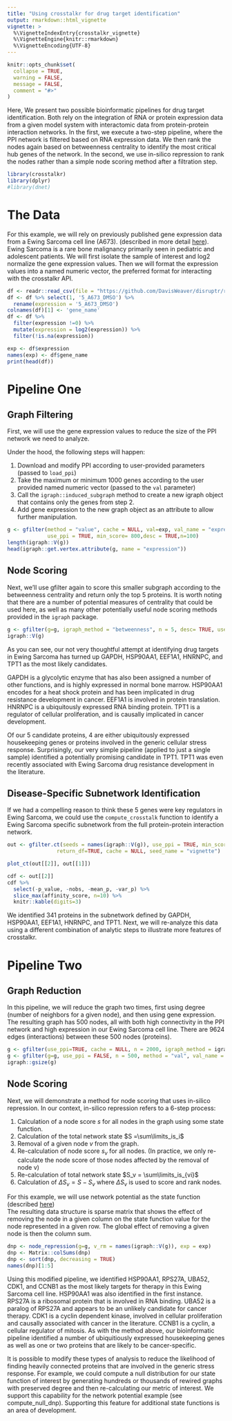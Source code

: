 ```yaml
---
title: "Using crosstalkr for drug target identification"
output: rmarkdown::html_vignette
vignette: >
  %\VignetteIndexEntry{crosstalkr_vignette}
  %\VignetteEngine{knitr::rmarkdown}
  %\VignetteEncoding{UTF-8}
---
```



```r
knitr::opts_chunk$set(
  collapse = TRUE,
  warning = FALSE,
  message = FALSE,
  comment = "#>"
)
```

Here, We present two possible bioinformatic pipelines for drug target identification. 
Both rely on the integration of RNA or protein expression data from a given model system with interactomic data from protein-protein interaction networks. 
In the first, we execute a two-step pipeline, where the PPI network is filtered based on RNA expression data. We then rank the nodes again based on betweenness centrality to identify the most critical hub genes of the network. 
In the second, we use in-silico repression to rank the nodes rather than a simple node scoring method after a filtration step. 

```r
library(crosstalkr)
library(dplyr)
#library(dnet)
```

# The Data

For this example, we will rely on previously published gene expression data from a Ewing Sarcoma cell line (A673). (described in more detail [here](https://journals.plos.org/ploscompbiol/article/comments?id=10.1371/journal.pcbi.1008755)). 
Ewing Sarcoma is a rare bone malignancy primarily seen in pediatric and adolescent patients. 
We will first isolate the sample of interest and log2 normalize the gene expression values.
Then we will format the expression values into a named numeric vector, the preferred format for interacting with the crosstalkr API.
```r
df <- readr::read_csv(file = "https://github.com/DavisWeaver/disruptr/raw/main/inst/test_data/rld_Counts.csv")
df <- df %>% select(1, '5_A673_DMSO') %>% 
  rename(expression = '5_A673_DMSO')
colnames(df)[1] <- 'gene_name'
df <- df %>% 
  filter(expression !=0) %>%
  mutate(expression = log2(expression)) %>% 
  filter(!is.na(expression))

exp <- df$expression
names(exp) <- df$gene_name
print(head(df))
```
# Pipeline One

## Graph Filtering

First, we will use the gene expression values to reduce the size of the PPI network we need to analyze. 

Under the hood, the following steps will happen:
  
  1. Download and modify PPI according to user-provided parameters (passed to `load_ppi`) 
  2. Take the maximum or minimum 1000 genes according to the user provided named numeric vector (passed to the `val` parameter)
  3. Call the `igraph::induced_subgraph` method to create a new igraph object that contains only the genes from step 2.
  4. Add gene expression to the new graph object as an attribute to allow further manipulation. 
  

```r
g <- gfilter(method = "value", cache = NULL, val=exp, val_name = "expression", 
             use_ppi = TRUE, min_score= 800,desc = TRUE,n=100)
length(igraph::V(g))
head(igraph::get.vertex.attribute(g, name = "expression"))
```
## Node Scoring

Next, we'll use gfilter again to score this smaller subgraph according to the betweenness centrality and return only the top 5 proteins.
It is worth noting that there are a number of potential measures of centrality that could be used here, as well as many other potentially useful node scoring methods provided in the `igraph` package. 

```r
g <- gfilter(g=g, igraph_method = "betweenness", n = 5, desc= TRUE, use_ppi=FALSE, val_name = "betweenness")
igraph::V(g)
```

As you can see, our not very thoughtful attempt at identifying drug targets in Ewing Sarcoma has turned up GAPDH, HSP90AA1, EEF1A1, HNRNPC, and TPT1 as the most likely candidates. 

GAPDH is a glycolytic enzyme that has also been assigned a number of other functions, and is highly expressed in normal bone marrow. 
HSP90AA1 encodes for a heat shock protein and has been implicated in drug resistance development in cancer. EEF1A1 is involved in protein translation. HNRNPC is a ubiquitously expressed RNA binding protein. TPT1 is a regulator of cellular proliferation, and is causally implicated in cancer development. 

Of our 5 candidate proteins, 4 are either ubiquitously expressed housekeeping genes or proteins involved in the generic cellular stress response. 
Surprisingly, our very simple pipeline (applied to just a single sample) identified a potentially promising candidate in TPT1. 
TPT1 was even recently associated with Ewing Sarcoma drug resistance development in the literature. 

## Disease-Specific Subnetwork Identification

If we had a compelling reason to think these 5 genes were key regulators in Ewing Sarcoma, we could use the `compute_crosstalk` function to identify a Ewing Sarcoma specific subnetwork from the full protein-protein interaction network. 

```r
out <- gfilter.ct(seeds = names(igraph::V(g)), use_ppi = TRUE, min_score=800, 
                return_df=TRUE, cache = NULL, seed_name = "vignette")

plot_ct(out[[2]], out[[1]])

```
```r
cdf <- out[[2]] 
cdf %>% 
  select(-p_value, -nobs, -mean_p, -var_p) %>% 
  slice_max(affinity_score, n=10) %>%
  knitr::kable(digits=3)
```

We identified 341 proteins in the subnetwork defined by GAPDH, HSP90AA1, EEF1A1, HNRNPC, and TPT1. 
Next, we will re-analyze this data using a different combination of analytic steps to illustrate more features of crosstalkr. 

# Pipeline Two

## Graph Reduction

In this pipeline, we will reduce the graph two times, first using degree (number of neighbors for a given node), and then using gene expression. 
The resulting graph has 500 nodes, all with both high connectivity in the PPI network and high expression in our Ewing Sarcoma cell line. 
There are 9624 edges (interactions) between these 500 nodes (proteins). 

```r
g <- gfilter(use_ppi=TRUE, cache = NULL, n = 2000, igraph_method = igraph::degree, val_name = "degree")
g <- gfilter(g=g, use_ppi = FALSE, n = 500, method = "val", val_name = "expression", val = exp)
igraph::gsize(g)
```

## Node Scoring 

Next, we will demonstrate a method for node scoring that uses in-silico repression. 
In our context, in-silico repression refers to a 6-step process:

  1. Calculation of a node score $s$ for all nodes in the graph using some state function.
  2. Calculation of the total network state $S =\sum\limits_is_i$
  3. Removal of a given node $v$ from the graph.
  4. Re-calculation of node score $s_v$ for all nodes. (In practice, we only re-calculate the node score of those nodes affected by the removal of node v)
  5. Re-calculation of total network state $S_v = \sum\limits_is_{vi}$
  6. Calculation of $\Delta S_v = S - S_v$ where $\Delta S_v$ is used to score and rank nodes. 
  
For this example, we will use network potential as the state function (described [here](https://journals.plos.org/ploscompbiol/article?id=10.1371/journal.pcbi.1008755))  
The resulting data structure is sparse matrix that shows the effect of removing the node in a given column on the state function value for the node represented in a given row. 
The global effect of removing a given node is then the column sum. 

```r
dnp <- node_repression(g=g, v_rm = names(igraph::V(g)), exp = exp)
dnp <- Matrix::colSums(dnp)
dnp <- sort(dnp, decreasing = TRUE)
names(dnp)[1:5]
```
Using this modified pipeline, we identified HSP90AA1, RPS27A, UBA52, CDK1, and CCNB1 as the most likely targets for therapy in this Ewing Sarcoma cell line. HSP90AA1 was also identified in the first instance. RPS27A is a ribosomal protein that is involved in RNA binding. 
UBA52 is a paralog of RPS27A and appears to be an unlikely candidate for cancer therapy. 
CDK1 is a cyclin dependent kinase, involved in cellular proliferation and causally associated with cancer in the literature. 
CCNB1 is a cyclin, a cellular regulator of mitosis. 
As with the method above, our bioinformatic pipeline identified a number of ubiquitiously expressed housekeeping genes as well as one or two proteins that are likely to be cancer-specific. 

It is possible to modify these types of analysis to reduce the likelihood of finding  heavily connected proteins that are involved in the generic stress response.
For example, we could compute a null distribution for our state function of interest by generating hundreds or thousands of rewired graphs with preserved degree and then re-calculating our metric of interest. 
We support this capability for the network potential example (see compute_null_dnp). 
Supporting this feature for additional state functions is an area of development. 







